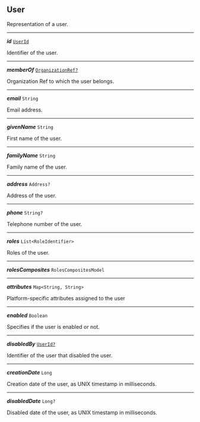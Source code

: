 


## User



Representation of a user.



---

***id*** [`UserId`](#userid)

Identifier of the user.



---

***memberOf*** [`OrganizationRef?`](/docs/organization--page#organizationref)

Organization Ref to which the user belongs.



---

***email*** `String`

Email address.



---

***givenName*** `String`

First name of the user.



---

***familyName*** `String`

Family name of the user.



---

***address*** `Address?`

Address of the user.



---

***phone*** `String?`

Telephone number of the user.



---

***roles*** `List<RoleIdentifier>`

Roles of the user.



---

***rolesComposites*** `RolesCompositesModel`

---

***attributes*** `Map<String, String>`

Platform-specific attributes assigned to the user



---

***enabled*** `Boolean`

Specifies if the user is enabled or not.



---

***disabledBy*** [`UserId?`](#userid)

Identifier of the user that disabled the user.



---

***creationDate*** `Long`

Creation date of the user, as UNIX timestamp in milliseconds.



---

***disabledDate*** `Long?`

Disabled date of the user, as UNIX timestamp in milliseconds.


